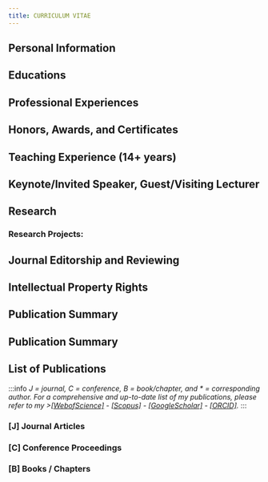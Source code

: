 ```yaml
---
title: CURRICULUM VITAE
---
```




## Personal Information


## Educations


## Professional Experiences


## Honors, Awards, and Certificates


## Teaching Experience (14+ years)


## Keynote/Invited Speaker, Guest/Visiting Lecturer


## Research


### Research Projects:
<Projects />

## Journal Editorship and Reviewing


## Intellectual Property Rights


## Publication Summary


## Publication Summary


## List of Publications
:::info
<i>J = journal, C = conference, B = book/chapter, and * = corresponding author. For a comprehensive and up-to-date list of my publications, please refer to my ><a target='_blank' alt='link' rel='noopener noreferrer' href='https://www.webofscience.com/wos/author/record/1733012'>[WebofScience]</a> - <a target='_blank' alt='link' rel='noopener noreferrer' href='https://www.scopus.com/authid/detail.uri?authorId=57197741727'>[Scopus]</a> - <a target='_blank' alt='link' rel='noopener noreferrer' href='https://scholar.google.com/citations?hl=en&user=WLTzkOMAAAAJ&view_op=list_works&sortby=pubdate'>[GoogleScholar]</a> - <a target='_blank' alt='link' rel='noopener noreferrer' href='https://orcid.org/0000-0002-5640-4413'>[ORCID]</a>.</i>
:::

### [J] Journal Articles
<Journals />


### [C] Conference Proceedings
<Conferences />


### [B] Books / Chapters
<Books />

